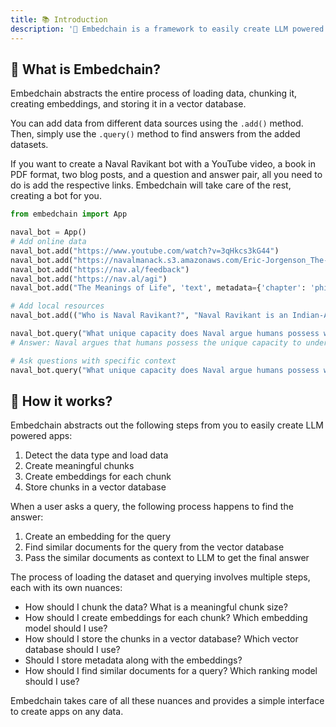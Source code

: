 ```yaml
---
title: 📚 Introduction
description: '📝 Embedchain is a framework to easily create LLM powered apps on your data.'
---
```


## 🤔 What is Embedchain?

Embedchain abstracts the entire process of loading data, chunking it, creating embeddings, and storing it in a vector database.

You can add data from different data sources using the `.add()` method. Then, simply use the `.query()` method to find answers from the added datasets.

If you want to create a Naval Ravikant bot with a YouTube video, a book in PDF format, two blog posts, and a question and answer pair, all you need to do is add the respective links. Embedchain will take care of the rest, creating a bot for you.

```python
from embedchain import App

naval_bot = App()
# Add online data
naval_bot.add("https://www.youtube.com/watch?v=3qHkcs3kG44")
naval_bot.add("https://navalmanack.s3.amazonaws.com/Eric-Jorgenson_The-Almanack-of-Naval-Ravikant_Final.pdf")
naval_bot.add("https://nav.al/feedback")
naval_bot.add("https://nav.al/agi")
naval_bot.add("The Meanings of Life", 'text', metadata={'chapter': 'philosphy'})

# Add local resources
naval_bot.add(("Who is Naval Ravikant?", "Naval Ravikant is an Indian-American entrepreneur and investor."))

naval_bot.query("What unique capacity does Naval argue humans possess when it comes to understanding explanations or concepts?")
# Answer: Naval argues that humans possess the unique capacity to understand explanations or concepts to the maximum extent possible in this physical reality.

# Ask questions with specific context
naval_bot.query("What unique capacity does Naval argue humans possess when it comes to understanding explanations or concepts?", where={'chapter': 'philosophy'})
```

## 🚀 How it works?

Embedchain abstracts out the following steps from you to easily create LLM powered apps:

1. Detect the data type and load data
2. Create meaningful chunks
3. Create embeddings for each chunk
4. Store chunks in a vector database

When a user asks a query, the following process happens to find the answer:

1. Create an embedding for the query
2. Find similar documents for the query from the vector database
3. Pass the similar documents as context to LLM to get the final answer

The process of loading the dataset and querying involves multiple steps, each with its own nuances:

- How should I chunk the data? What is a meaningful chunk size?
- How should I create embeddings for each chunk? Which embedding model should I use?
- How should I store the chunks in a vector database? Which vector database should I use?
- Should I store metadata along with the embeddings?
- How should I find similar documents for a query? Which ranking model should I use?

Embedchain takes care of all these nuances and provides a simple interface to create apps on any data.
